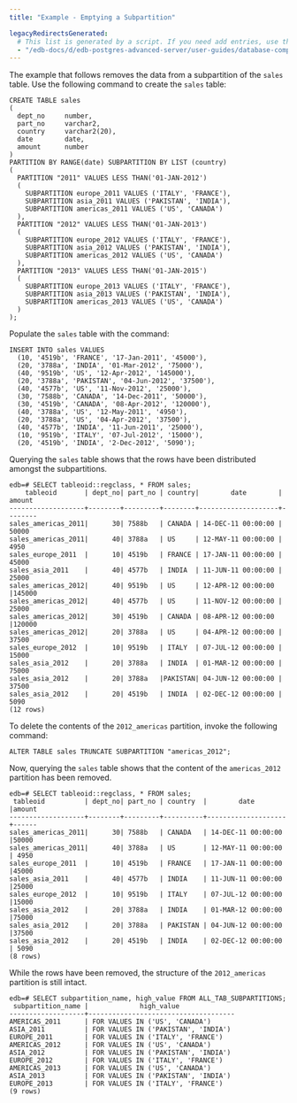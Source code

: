 ```yaml
---
title: "Example - Emptying a Subpartition"

legacyRedirectsGenerated:
  # This list is generated by a script. If you need add entries, use the `legacyRedirects` key.
  - "/edb-docs/d/edb-postgres-advanced-server/user-guides/database-compatibility-table-partitioning-guide/13/example_emptying_a_subpartition.html"
---
```


<div id="example_emptying_a_subpartition" class="registered_link"></div>

The example that follows removes the data from a subpartition of the `sales` table. Use the following command to create the `sales` table:

```text
CREATE TABLE sales
(
  dept_no     number,
  part_no     varchar2,
  country     varchar2(20),
  date        date,
  amount      number
)
PARTITION BY RANGE(date) SUBPARTITION BY LIST (country)
(
  PARTITION "2011" VALUES LESS THAN('01-JAN-2012')
  (
    SUBPARTITION europe_2011 VALUES ('ITALY', 'FRANCE'),
    SUBPARTITION asia_2011 VALUES ('PAKISTAN', 'INDIA'),
    SUBPARTITION americas_2011 VALUES ('US', 'CANADA')
  ),
  PARTITION "2012" VALUES LESS THAN('01-JAN-2013')
  (
    SUBPARTITION europe_2012 VALUES ('ITALY', 'FRANCE'),
    SUBPARTITION asia_2012 VALUES ('PAKISTAN', 'INDIA'),
    SUBPARTITION americas_2012 VALUES ('US', 'CANADA')
  ),
  PARTITION "2013" VALUES LESS THAN('01-JAN-2015')
  (
    SUBPARTITION europe_2013 VALUES ('ITALY', 'FRANCE'),
    SUBPARTITION asia_2013 VALUES ('PAKISTAN', 'INDIA'),
    SUBPARTITION americas_2013 VALUES ('US', 'CANADA')
  )
);
```

Populate the `sales` table with the command:

```text
INSERT INTO sales VALUES
  (10, '4519b', 'FRANCE', '17-Jan-2011', '45000'),
  (20, '3788a', 'INDIA', '01-Mar-2012', '75000'),
  (40, '9519b', 'US', '12-Apr-2012', '145000'),
  (20, '3788a', 'PAKISTAN', '04-Jun-2012', '37500'),
  (40, '4577b', 'US', '11-Nov-2012', '25000'),
  (30, '7588b', 'CANADA', '14-Dec-2011', '50000'),
  (30, '4519b', 'CANADA', '08-Apr-2012', '120000'),
  (40, '3788a', 'US', '12-May-2011', '4950'),
  (20, '3788a', 'US', '04-Apr-2012', '37500'),
  (40, '4577b', 'INDIA', '11-Jun-2011', '25000'),
  (10, '9519b', 'ITALY', '07-Jul-2012', '15000'),
  (20, '4519b', 'INDIA', '2-Dec-2012', '5090');
```

Querying the `sales` table shows that the rows have been distributed amongst the subpartitions.

```text
edb=# SELECT tableoid::regclass, * FROM sales;
    tableoid       | dept_no| part_no | country|        date        | amount
-------------------+--------+---------+--------+--------------------+--------
sales_americas_2011|      30| 7588b   | CANADA | 14-DEC-11 00:00:00 | 50000
sales_americas_2011|      40| 3788a   | US     | 12-MAY-11 00:00:00 | 4950
sales_europe_2011  |      10| 4519b   | FRANCE | 17-JAN-11 00:00:00 | 45000
sales_asia_2011    |      40| 4577b   | INDIA  | 11-JUN-11 00:00:00 | 25000
sales_americas_2012|      40| 9519b   | US     | 12-APR-12 00:00:00 |145000
sales_americas_2012|      40| 4577b   | US     | 11-NOV-12 00:00:00 | 25000
sales_americas_2012|      30| 4519b   | CANADA | 08-APR-12 00:00:00 |120000
sales_americas_2012|      20| 3788a   | US     | 04-APR-12 00:00:00 | 37500
sales_europe_2012  |      10| 9519b   | ITALY  | 07-JUL-12 00:00:00 | 15000
sales_asia_2012    |      20| 3788a   | INDIA  | 01-MAR-12 00:00:00 | 75000
sales_asia_2012    |      20| 3788a   |PAKISTAN| 04-JUN-12 00:00:00 | 37500
sales_asia_2012    |      20| 4519b   | INDIA  | 02-DEC-12 00:00:00 | 5090
(12 rows)
```

To delete the contents of the `2012_americas` partition, invoke the following command:

```text
ALTER TABLE sales TRUNCATE SUBPARTITION "americas_2012";
```

Now, querying the `sales` table shows that the content of the `americas_2012` partition has been removed.

```text
edb=# SELECT tableoid::regclass, * FROM sales;
 tableoid          | dept_no| part_no | country  |        date        |amount
-------------------+--------+---------+----------+--------------------+------
sales_americas_2011|      30| 7588b   | CANADA   | 14-DEC-11 00:00:00 |50000
sales_americas_2011|      40| 3788a   | US       | 12-MAY-11 00:00:00 | 4950
sales_europe_2011  |      10| 4519b   | FRANCE   | 17-JAN-11 00:00:00 |45000
sales_asia_2011    |      40| 4577b   | INDIA    | 11-JUN-11 00:00:00 |25000
sales_europe_2012  |      10| 9519b   | ITALY    | 07-JUL-12 00:00:00 |15000
sales_asia_2012    |      20| 3788a   | INDIA    | 01-MAR-12 00:00:00 |75000
sales_asia_2012    |      20| 3788a   | PAKISTAN | 04-JUN-12 00:00:00 |37500
sales_asia_2012    |      20| 4519b   | INDIA    | 02-DEC-12 00:00:00 | 5090
(8 rows)
```

While the rows have been removed, the structure of the `2012_americas` partition is still intact.

```text
edb=# SELECT subpartition_name, high_value FROM ALL_TAB_SUBPARTITIONS;
 subpartition_name |             high_value
-------------------+-------------------------------------
AMERICAS_2011      | FOR VALUES IN ('US', 'CANADA')
ASIA_2011          | FOR VALUES IN ('PAKISTAN', 'INDIA')
EUROPE_2011        | FOR VALUES IN ('ITALY', 'FRANCE')
AMERICAS_2012      | FOR VALUES IN ('US', 'CANADA')
ASIA_2012          | FOR VALUES IN ('PAKISTAN', 'INDIA')
EUROPE_2012        | FOR VALUES IN ('ITALY', 'FRANCE')
AMERICAS_2013      | FOR VALUES IN ('US', 'CANADA')
ASIA_2013          | FOR VALUES IN ('PAKISTAN', 'INDIA')
EUROPE_2013        | FOR VALUES IN ('ITALY', 'FRANCE')
(9 rows)
```
